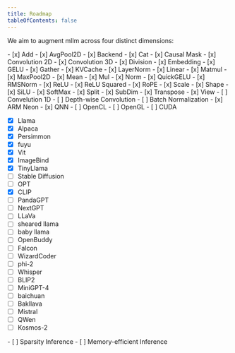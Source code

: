 ```yaml
---
title: Roadmap
tableOfContents: false
---
```


We aim to augment mllm across four distinct dimensions:

<CardGrid>
<Card title="More OP" icon="random">
- [x] Add
- [x] AvgPool2D
- [x] Backend
- [x] Cat
- [x] Causal Mask
- [x] Convolution 2D
- [x] Convolution 3D
- [x] Division
- [x] Embedding
- [x] GELU
- [x] Gather
- [x] KVCache
- [x] LayerNorm
- [x] Linear
- [x] Matmul
- [x] MaxPool2D
- [x] Mean
- [x] Mul
- [x] Norm
- [x] QuickGELU
- [x] RMSNorm
- [x] ReLU
- [x] ReLU Squared
- [x] RoPE
- [x] Scale
- [x] Shape
- [x] SiLU
- [x] SoftMax
- [x] Split
- [x] SubDim
- [x] Transpose
- [x] View
- [ ] Convelution 1D
- [ ] Depth-wise Convolution
- [ ] Batch Normalization

</Card>

<Card title="More Backends"  icon="random">
- [x] ARM Neon
- [x] QNN 
- [ ] OpenCL
- [ ] OpenGL
- [ ] CUDA
</Card>


<Card title="More Models" icon="random">

- [x] Llama
- [x] Alpaca
- [x] Persimmon
- [x] fuyu
- [x] Vit
- [x] ImageBind
- [x] TinyLlama
- [ ] Stable Diffusion
- [ ] OPT
- [x] CLIP
- [ ] PandaGPT
- [ ] NextGPT
- [ ] LLaVa
- [ ] sheared llama
- [ ] baby llama
- [ ] OpenBuddy
- [ ] Falcon
- [ ] WizardCoder
- [ ] phi-2
- [ ] Whisper
- [ ] BLIP2
- [ ] MiniGPT-4
- [ ] baichuan
- [ ] Bakllava
- [ ] Mistral
- [ ] QWen
- [ ] Kosmos-2
</Card>

<Card title="Improvement" icon="random">
- [ ] Sparsity Inference
- [ ] Memory-efficient Inference
</Card>
</CardGrid>